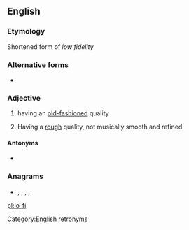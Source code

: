 ==English==

===Etymology===
Shortened form of ''low fidelity''

===Alternative forms===
* {{l|en|low-fi}}

===Adjective===
{{en-adj}}

# having an [[old-fashioned]] quality
# {{label|en|music}} Having a [[rough]] quality, not musically smooth and refined

====Antonyms====
* {{l|en|hi-fi}}

===Anagrams===
* {{l|en|Filo}}, {{l|en|filo}}, {{l|en|FOIL}}, {{l|en|foil}}, {{l|en|LIFO}}

[[Category:English retronyms]]

[[pl:lo-fi]]